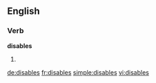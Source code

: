 ==English==

===Verb===
'''disables'''

# {{third-person singular of|disable}}

[[de:disables]]
[[fr:disables]]
[[simple:disables]]
[[vi:disables]]